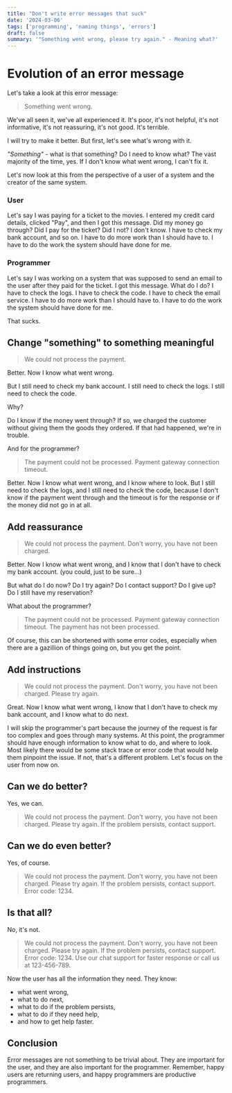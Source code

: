 ```yaml
---
title: "Don't write error messages that suck"
date: '2024-03-06'
tags: ['programming', 'naming things', 'errors']
draft: false
summary: '"Something went wrong, please try again." - Meaning what?'
---
```


# Evolution of an error message

Let's take a look at this error message:

> Something went wrong.

We've all seen it, we've all experienced it. It's poor, it's not helpful, it's not informative, it's not reassuring,
it's not good. It's terrible.

I will try to make it better. But first, let's see what's wrong with it.

_"Something"_ - what is that something? Do I need to know what? The vast majority of the time, yes. If I don't know what
went wrong, I can't fix it.

Let's now look at this from the perspective of a user of a system and the creator of the same system.

### User

Let's say I was paying for a ticket to the movies. I entered my credit card details, clicked "Pay", and then I got this message.
Did my money go through? Did I pay for the ticket? Did I not? I don't know. I have to check my bank account, and so on.
I have to do more work than I should have to. I have to do the work the system should have done for me.

### Programmer

Let's say I was working on a system that was supposed to send an email to the user after they paid for the ticket.
I got this message. What do I do? I have to check the logs. I have to check the code. I have to check the email service.
I have to do more work than I should have to. I have to do the work the system should have done for me.

That sucks.

## Change "something" to something meaningful

> We could not process the payment.

Better. Now I know what went wrong.

But I still need to check my bank account. I still need to check the logs. I still need to check the code.

Why?

Do I know if the money went through? If so, we charged the customer without giving them the goods they ordered.
If that had happened, we're in trouble.

And for the programmer?

> The payment could not be processed. Payment gateway connection timeout.

Better. Now I know what went wrong, and I know where to look. But I still need to check the logs, and I still need to check
the code, because I don't know if the payment went through and the timeout is for the response or if the money did not go in
at all.

## Add reassurance

> We could not process the payment. Don't worry, you have not been charged.

Better. Now I know what went wrong, and I know that I don't have to check my bank account.
(you could, just to be sure...)

But what do I do now? Do I try again? Do I contact support? Do I give up? Do I still have my reservation?

What about the programmer?

> The payment could not be processed. Payment gateway connection timeout. The payment has not been processed.

Of course, this can be shortened with some error codes, especially when there are a gazillion of things going on,
but you get the point.

## Add instructions

> We could not process the payment. Don't worry, you have not been charged. Please try again.

Great. Now I know what went wrong, I know that I don't have to check my bank account, and I know what to do next.

I will skip the programmer's part because the journey of the request is far too complex and goes through many systems.
At this point, the programmer should have enough information to know what to do, and where to look. Most likely there would
be some stack trace or error code that would help them pinpoint the issue. If not, that's a different problem.
Let's focus on the user from now on.

## Can we do better?

Yes, we can.

> We could not process the payment. Don't worry, you have not been charged. Please try again. If the problem persists,
> contact support.

## Can we do even better?

Yes, of course.

> We could not process the payment. Don't worry, you have not been charged. Please try again. If the problem persists,
> contact support. Error code: 1234.

## Is that all?

No, it's not.

> We could not process the payment. Don't worry, you have not been charged. Please try again. If the problem persists,
> contact support. Error code: 1234. Use our chat support for faster response or call us at 123-456-789.

Now the user has all the information they need. They know:

- what went wrong,
- what to do next,
- what to do if the problem persists,
- what to do if they need help,
- and how to get help faster.

## Conclusion

Error messages are not something to be trivial about. They are important for the user, and they are also important for
the programmer. Remember, happy users are returning users, and happy programmers are productive programmers.
